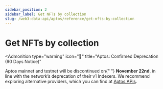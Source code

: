 ```yaml
---
sidebar_position: 2
sidebar_label: Get NFTs by collection
slug: /web3-data-api/aptos/reference/get-nfts-by-collection
---
```



# Get NFTs by collection


<Admonition
  type="warning"
  icon="🚨"
  title="Aptos: Confirmed Deprecation (60 Days Notice)"
>
  <p>
    Aptos mainnet and testnet will be discontinued on{" "}
    <strong>November 22nd</strong>, in line with the network’s deprecation of
    their v1 Indexers. We recommend exploring alternative providers, which you
    can find at <a href="https://aptos.dev/en/build/apis">Aptos APIs</a>.
  </p>
</Admonition>
<ApiReference {...config["aptos-web3"].getNFTsByCollection} />

